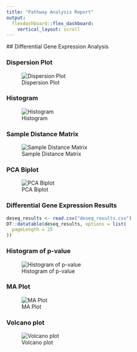 ```yaml
---
title: "Pathway Analysis Report"
output: 
  flexdashboard::flex_dashboard:
    vertical_layout: scroll
---
```


## Differential Gene Expression Analysis
   
### Dispersion Plot

![Dispersion Plot](dispersion_plot.png)

### Histogram

![Histogram](histogram.png)

### Sample Distance Matrix

![Sample Distance Matrix](sample_distance_matrix.png)

### PCA Biplot

![PCA Biplot](pca_biplot.png)

### Differential Gene Expression Results

```r
deseq_results <- read.csv("deseq_results.csv")
DT::datatable(deseq_results, options = list(
  pageLength = 25
))
```

### Histogram of p-value

![Histogram of p-value](histogram_of_p_values.png)

### MA Plot

![MA Plot](ma_plot.png)

### Volcano plot

![Volcano plot](volcano_plot.png)
